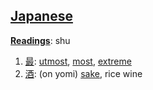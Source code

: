 == [[Japanese]] ==                                          

'''[[Reading]]s''': shu

# [[最]]: [[utmost]], [[most]], [[extreme]]
# [[酒]]: (on yomi) [[sake]], rice wine